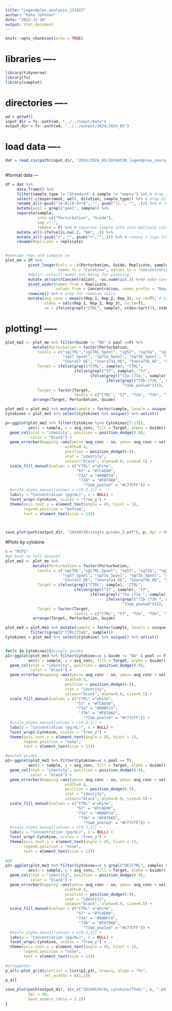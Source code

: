 ```yaml
---
title: "Legendplex_analysis_121022"
author: "Kate Johnson"
date: "2022-12-10"
output: html_document
---
```


```r
knitr::opts_chunk$set(echo = TRUE)
```

# libraries ----
```r
library(tidyverse)
library(fs)
library(cowplot)
```

# directories ----
```r
wd = getwd()
input_dir = fs::path(wd, "../../input/data")
output_dir = fs::path(wd, "../../output/2024/2024_05")
```

# load data ----
```r
dat = read.csv(path(input_dir, "2024/2024_05/20240530_legendplex_snora_pilot.csv")) 
      
```


#format data ---
```r
df = dat %>%
     data.frame() %>%
     filter(sample_type != "Standard" & sample != "empty") %>% # drop standard rows
     select(-c(experiment, well, dilution, sample_type)) %>% # drop dilution,experiment, well column (not needed)
     rename_all(~gsub("[A-B][0-9]+$", "", gsub("\\.", "", .))) %>% # rename cols to simplify
     mutate(pool = grepl("pool", sample)) %>%
     separate(sample, 
              into =c("Perturbation", "Guide"), 
              sep ="-",
              remove = F) %>% # separate sample info into multiple columns
     mutate_all(~ifelse(is.na(.), "NA", .)) %>%
     mutate_all(~gsub("<", "", gsub(">","",.))) %>% # remove < sign from df
     rename(Replicate = replicate)


#average reps and compute se
plot_me = df %>%
          pivot_longer(cols = -c(Perturbation, Guide, Replicate, sample, pool), 
                       names_to = "Cytokine", values_to = "Concentration") %>%
          #dplyr::select(-Name) %>% #drop for pivoting
          mutate_at(vars(Concentration), ~as.numeric(.)) %>%# make concentrations numeric
          pivot_wider(names_from = Replicate, 
                      values_from = Concentration, names_prefix = "Rep_",) %>%
          rowwise() %>% # prep for rowwise calcs
          mutate(avg_conc = mean(c(Rep_1, Rep_2, Rep_3), na.rm=T), # compute average and stdev
                 stdev = sd(c(Rep_1, Rep_2, Rep_3), na.rm=T),
                 se = ifelse(grepl("CTRL", sample), stdev/sqrt(3), stdev/sqrt(2))) 
```


# plotting! ----
```r

plot_me2 <- plot_me %>% filter(Guide != "NA" & pool ==F) %>%
            mutate(Perturbation = factor(Perturbation,
              levels = c("sgCTRL","sgCTRL_5pool", "sg57", "sg73a", "sg73b",
                         "sg57_5pool", "sg73a_5pool", "sg73b_5pool", "sg73ab_pool",
                         "Snora57_OE", "Snora73a_OE", "Snora73b_OE", "Snora73ab_OE")),
              Target = ifelse(grepl("CTRL", sample), "CTRL",
                              ifelse(grepl("57", sample), "57",
                                     ifelse(grepl("73a-|73a_", sample), "73a",
                                            ifelse(grepl("73b-|73b_", sample), "73b",
                                                   "73ab_pooled")))),
              Target = factor(Target, 
                              levels = c("CTRL", "57", "73a", "73b", "73ab_pooled"))) %>%
            arrange(Target, Perturbation, Guide)

plot_me3 = plot_me2 %>% mutate(sample = factor(sample, levels = unique(plot_me2$sample)))
Cytokines = plot_me3 %>% select(Cytokine) %>% unique() %>% unlist()

p<-ggplot(plot_me3 %>% filter(Cytokine %in% Cytokines[7:13]),
          aes(x = sample, y = avg_conc, fill = Target, alpha = Guide)) +
  geom_col(stat = "identity", position = position_dodge(0.9),
           color = "black") +
  geom_errorbar(mapping =aes(ymin= avg_conc - se, ymax= avg_conc + se), 
                          width=0.4, 
                          position = position_dodge(0.9), 
                          stat = "identity", 
                          colour="black", alpha=0.9, size=0.5) +
  scale_fill_manual(values = c("CTRL" ="white",
                               "57" = "#7CAE00", 
                               "73a" = "#00BFC4",
                                "73b" = "#F8766D", 
                                  "73ab_pooled" = "#C77CFF")) +
  #scale_alpha_manual(values = c(0.3,1)) +
  labs(y = "Concentration (pg/mL)", x = NULL) +
  facet_wrap(~Cytokine, scales = "free_y") +
  theme(axis.text.x = element_text(angle = 45, hjust = 1),
        legend.position = "bottom",
        text = element_text(size = 12))
             


save_plot(path(output_dir, "20240530/single_guides_2.pdf"), p, dpi = 90, base_aspect_ratio = 2.25)

```

#Plots by cytokine
```r
c = "MCP1"
#go back to full dataset
plot_me2 <- plot_me %>% 
            mutate(Perturbation = factor(Perturbation,
              levels = c("sgCTRL","sgCTRL_5pool", "sg57", "sg73a", "sg73b",
                         "sg57_5pool", "sg73a_5pool", "sg73b_5pool", "sg73ab_pool",
                         "Snora57_OE", "Snora73a_OE", "Snora73b_OE", "Snora73ab_OE")),
              Target = ifelse(grepl("CTRL", sample), "CTRL",
                              ifelse(grepl("57", sample), "57",
                                     ifelse(grepl("73a-|73a_", sample), "73a",
                                            ifelse(grepl("73b-|73b_", sample), "73b",
                                                   "73ab_pooled")))),
              Target = factor(Target, 
                              levels = c("CTRL", "57", "73a", "73b", "73ab_pooled"))) %>%
            arrange(Target, Perturbation, Guide)

plot_me3 = plot_me2 %>% mutate(sample = factor(sample, levels = unique(plot_me2$sample))) %>%
           filter((grepl("CTRL|73ab", sample)))
Cytokines = plot_me3 %>% select(Cytokine) %>% unique() %>% unlist()


for(c in Cytokines){#single guides
p1<-ggplot(plot_me3 %>% filter(Cytokine==c & Guide != "NA" & pool == F),
          aes(x = sample, y = avg_conc, fill = Target, alpha = Guide)) +
  geom_col(stat = "identity", position = position_dodge(0.9),
           color = "black") +
  geom_errorbar(mapping =aes(ymin= avg_conc - se, ymax= avg_conc + se), 
                          width=0.4, 
                          position = position_dodge(0.9), 
                          stat = "identity", 
                          colour="black", alpha=0.9, size=0.5) +
  scale_fill_manual(values = c("CTRL" ="white",
                               "57" = "#7CAE00", 
                               "73a" = "#00BFC4",
                                "73b" = "#F8766D", 
                                  "73ab_pooled" = "#C77CFF")) +
  #scale_alpha_manual(values = c(0.3,1)) +
  labs(y = "Concentration (pg/mL)", x = NULL) +
  facet_wrap(~Cytokine, scales = "free_y") +
  theme(axis.text.x = element_text(angle = 45, hjust = 1),
        legend.position = "none",
        text = element_text(size = 12))

#pooled guides
p2<-ggplot(plot_me3 %>% filter(Cytokine==c & pool == T),
          aes(x = sample, y = avg_conc, fill = Target, alpha = Guide)) +
  geom_col(stat = "identity", position = position_dodge(0.9),
           color = "black") +
  geom_errorbar(mapping =aes(ymin= avg_conc - se, ymax= avg_conc + se), 
                          width=0.4, 
                          position = position_dodge(0.9), 
                          stat = "identity", 
                          colour="black", alpha=0.9, size=0.5) +
  scale_fill_manual(values = c("CTRL" ="white",
                               "57" = "#7CAE00", 
                               "73a" = "#00BFC4",
                                "73b" = "#F8766D", 
                                  "73ab_pooled" = "#C77CFF")) +
  #scale_alpha_manual(values = c(0.3,1)) +
  labs(y = "Concentration (pg/mL)", x = NULL) +
  facet_wrap(~Cytokine, scales = "free_y") +
  theme(axis.text.x = element_text(angle = 45, hjust = 1),
        legend.position = "none",
        text = element_text(size = 12))
  
#OE
p3<-ggplot(plot_me3 %>% filter(Cytokine==c & grepl("OE|CTRL", sample) & pool == F),
          aes(x = sample, y = avg_conc, fill = Target, alpha = Guide)) +
  geom_col(stat = "identity", position = position_dodge(0.9),
           color = "black") +
  geom_errorbar(mapping =aes(ymin= avg_conc - se, ymax= avg_conc + se), 
                          width=0.4, 
                          position = position_dodge(0.9), 
                          stat = "identity", 
                          colour="black", alpha=0.9, size=0.5) +
  scale_fill_manual(values = c("CTRL" ="white",
                               "57" = "#7CAE00", 
                               "73a" = "#00BFC4",
                                "73b" = "#F8766D", 
                                  "73ab_pooled" = "#C77CFF")) +
  #scale_alpha_manual(values = c(0.3,1)) +
  labs(y = "Concentration (pg/mL)", x = NULL) +
  facet_wrap(~Cytokine, scales = "free_y") +
  theme(axis.text.x = element_text(angle = 45, hjust = 1),
        legend.position = "none",
        text = element_text(size = 12))
  
#altogehter
p_all<-plot_grid(plotlist = list(p2,p3), nrow=1, align = "hv", 
                 rel_widths = c(1,1))
p_all

save_plot(path(output_dir, str_c("20240530/by_cytokine/73ab/", c, ".pdf")), p_all, 
          dpi = 90, 
          base_aspect_ratio = 2.25)
}
```


